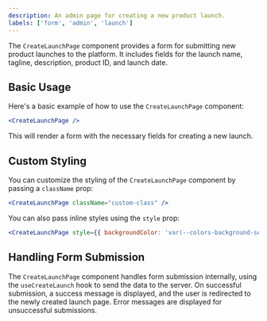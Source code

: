 ```yaml
---
description: An admin page for creating a new product launch.
labels: ['form', 'admin', 'launch']
---
```


The `CreateLaunchPage` component provides a form for submitting new product launches to the platform. It includes fields for the launch name, tagline, description, product ID, and launch date.

## Basic Usage

Here's a basic example of how to use the `CreateLaunchPage` component:

```jsx
<CreateLaunchPage />
```
This will render a form with the necessary fields for creating a new launch.
## Custom Styling
You can customize the styling of the `CreateLaunchPage` component by passing a `className` prop:
```jsx
<CreateLaunchPage className="custom-class" />
```
You can also pass inline styles using the `style` prop:
```jsx
<CreateLaunchPage style={{ backgroundColor: 'var(--colors-background-secondary)' }} />
```
## Handling Form Submission
The `CreateLaunchPage` component handles form submission internally, using the `useCreateLaunch` hook to send the data to the server.  On successful submission, a success message is displayed, and the user is redirected to the newly created launch page. Error messages are displayed for unsuccessful submissions.